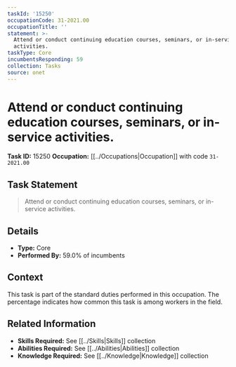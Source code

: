 ```yaml
---
taskId: '15250'
occupationCode: 31-2021.00
occupationTitle: ''
statement: >-
  Attend or conduct continuing education courses, seminars, or in-service
  activities.
taskType: Core
incumbentsResponding: 59
collection: Tasks
source: onet
---
```

# Attend or conduct continuing education courses, seminars, or in-service activities.

**Task ID:** 15250
**Occupation:** [[../Occupations|Occupation]] with code `31-2021.00`

## Task Statement

> Attend or conduct continuing education courses, seminars, or in-service activities.

## Details

- **Type:** Core
- **Performed By:** 59.0% of incumbents

## Context

This task is part of the standard duties performed in this occupation. The percentage indicates how common this task is among workers in the field.

## Related Information

- **Skills Required:** See [[../Skills|Skills]] collection
- **Abilities Required:** See [[../Abilities|Abilities]] collection
- **Knowledge Required:** See [[../Knowledge|Knowledge]] collection
